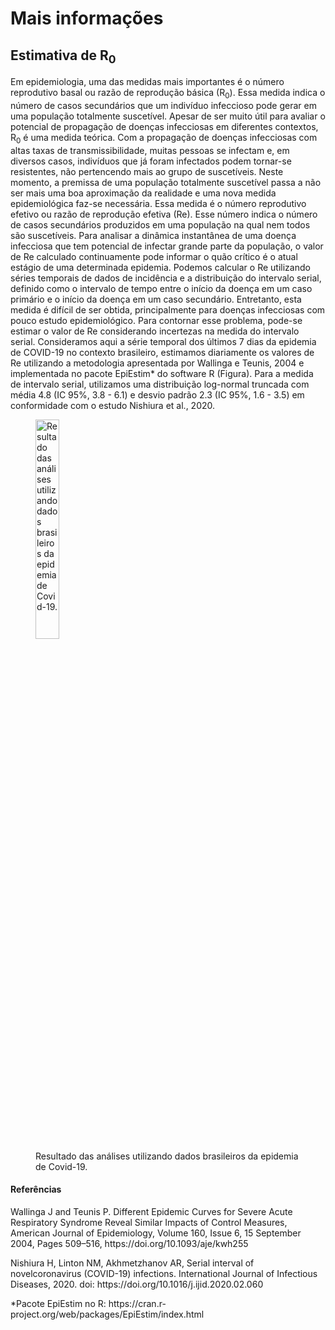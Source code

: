 Mais informações
===================================== 


<h2>Estimativa de R<sub>0</sub></h2>


Em epidemiologia, uma das medidas mais importantes é o número reprodutivo basal ou razão de reprodução básica (R<sub>0</sub>). Essa medida indica o número de casos secundários que um indivíduo infeccioso pode gerar em uma população totalmente suscetível. Apesar de ser muito útil para avaliar o potencial de propagação de doenças infecciosas em diferentes contextos, R<sub>0</sub> é uma medida teórica. Com a propagação de doenças infecciosas com altas taxas de transmissibilidade, muitas pessoas se infectam e, em diversos casos, indivíduos que já foram infectados podem tornar-se resistentes, não pertencendo mais ao grupo de suscetíveis. Neste momento, a premissa de uma população totalmente suscetível passa a não ser mais uma boa aproximação da realidade e uma nova medida epidemiológica faz-se necessária. Essa medida é o número reprodutivo efetivo ou razão de reprodução efetiva (Re). Esse número indica o número de casos secundários produzidos em uma população na qual nem todos são suscetíveis. Para analisar a dinâmica instantânea de uma doença infecciosa que tem potencial de infectar grande parte da população, o valor de Re calculado continuamente pode informar o quão crítico é o atual estágio de uma determinada epidemia. Podemos calcular o Re utilizando séries temporais de dados de incidência e a distribuição do intervalo serial, definido como o intervalo de tempo entre o início da doença em um caso primário e o início da doença em um caso secundário. Entretanto, esta medida é difícil de ser obtida, principalmente para doenças infecciosas com pouco estudo epidemiológico. Para contornar esse problema, pode-se estimar o valor de Re considerando incertezas na medida do intervalo serial. Consideramos aqui a série temporal dos últimos 7 dias da epidemia de COVID-19 no contexto brasileiro, estimamos diariamente os valores de Re utilizando a metodologia apresentada por Wallinga e Teunis, 2004 e implementada no pacote EpiEstim* do software R (Figura). Para a medida de intervalo serial, utilizamos uma distribuição log-normal truncada com média 4.8 (IC 95%, 3.8 - 6.1) e desvio padrão 2.3 (IC 95%, 1.6 - 3.5) em conformidade com o estudo Nishiura et al., 2020.

![Resultado das análises utilizando dados brasileiros da epidemia de Covid-19.](fig/R0_prsc.png){ width=30% }
 
<p>

</p>

<h4>Referências</h4>

Wallinga J and Teunis P. Different Epidemic Curves for Severe Acute Respiratory Syndrome Reveal Similar Impacts of Control Measures, American Journal of Epidemiology, Volume 160, Issue 6, 15 September 2004, Pages 509–516, https://doi.org/10.1093/aje/kwh255

Nishiura H, Linton NM, Akhmetzhanov AR, Serial interval of novelcoronavirus (COVID-19) infections. International Journal of Infectious Diseases, 2020. doi: https://doi.org/10.1016/j.ijid.2020.02.060
 
*Pacote EpiEstim no R: https://cran.r-project.org/web/packages/EpiEstim/index.html